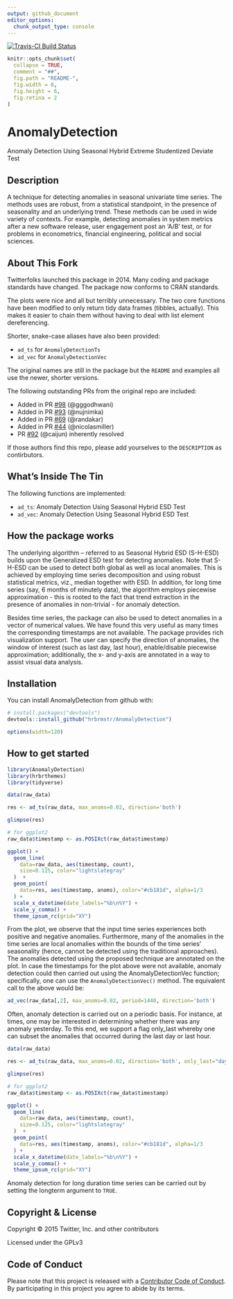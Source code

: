```yaml
---
output: github_document
editor_options: 
  chunk_output_type: console
---
```


[![Travis-CI Build Status](https://travis-ci.org/hrbrmstr/AnomalyDetection.svg?branch=master)](https://travis-ci.org/hrbrmstr/AnomalyDetection)

<!-- README.md is generated from README.Rmd. Please edit that file -->

```r
knitr::opts_chunk$set(
  collapse = TRUE,
  comment = "##",
  fig.path = "README-",
  fig.width = 8,
  fig.height = 6,
  fig.retina = 2
)
```

# AnomalyDetection

Anomaly Detection Using Seasonal Hybrid Extreme Studentized Deviate Test

## Description

A technique for detecting anomalies in seasonal univariate time series.
The methods uses are robust, from a statistical standpoint, in the presence of 
seasonality and an underlying trend. These methods can be used in 
wide variety of contexts. For example, detecting anomalies in system metrics after 
a new software release, user engagement post an 'A/B' test, or for problems in 
econometrics, financial engineering, political and social sciences.

## About This Fork

Twitterfolks launched this package in 2014. Many coding and package standards 
have changed. The package now conforms to CRAN standards.

The plots were nice and all but terribly unnecessary. The two core functions
have been modified to only return tidy data frames (tibbles, actually). This
makes it easier to chain them without having to deal with list element 
dereferencing.

Shorter, snake-case aliases have also been provided:

- `ad_ts` for `AnomalyDetectionTs`
- `ad_vec` for `AnomalyDetectionVec`

The original names are still in the package but the `README` and examples
all use the newer, shorter versions.

The following outstanding PRs from the original repo are included:

- Added in PR [#98](https://github.com/twitter/AnomalyDetection/pull/98/) (@gggodhwani)
- Added in PR [#93](https://github.com/twitter/AnomalyDetection/pull/93) (@nujnimka)
- Added in PR [#69](https://github.com/twitter/AnomalyDetection/pull/69) (@randakar)
- Added in PR [#44](https://github.com/twitter/AnomalyDetection/pull/44) (@nicolasmiller)
- PR [#92](https://github.com/twitter/AnomalyDetection/pull/92) (@caijun) inherently resolved

If those authors find this repo, please add yourselves to the `DESCRIPTION` as 
contirbutors.

## What's Inside The Tin

The following functions are implemented:

- `ad_ts`:	Anomaly Detection Using Seasonal Hybrid ESD Test
- `ad_vec`:	Anomaly Detection Using Seasonal Hybrid ESD Test

## How the package works

The underlying algorithm – referred to as Seasonal Hybrid ESD (S-H-ESD) builds
upon the Generalized ESD test for detecting anomalies. Note that S-H-ESD can
be used to detect both global as well as local anomalies. This is achieved by
employing time series decomposition and using robust statistical metrics, viz.,
median together with ESD. In addition, for long time series (say, 6 months of
minutely data), the algorithm employs piecewise approximation - this is rooted
to the fact that trend extraction in the presence of anomalies in non-trivial -
for anomaly detection.

Besides time series, the package can also be used to detect anomalies in a
vector of numerical values. We have found this very useful as many times the
corresponding timestamps are not available. The package provides rich
visualization support. The user can specify the direction of anomalies, the
window of interest (such as last day, last hour), enable/disable piecewise
approximation; additionally, the x- and y-axis are annotated in a way to assist
visual data analysis.

## Installation

You can install AnomalyDetection from github with:

```r
# install.packages("devtools")
devtools::install_github("hrbrmstr/AnomalyDetection")
```

```r
options(width=120)
```

## How to get started

```r
library(AnomalyDetection)
library(hrbrthemes)
library(tidyverse)
```

```r
data(raw_data)

res <- ad_ts(raw_data, max_anoms=0.02, direction='both')

glimpse(res)

# for ggplot2
raw_data$timestamp <- as.POSIXct(raw_data$timestamp)

ggplot() +
  geom_line(
    data=raw_data, aes(timestamp, count), 
    size=0.125, color="lightslategray"
  )  +
  geom_point(
    data=res, aes(timestamp, anoms), color="#cb181d", alpha=1/3
  ) +
  scale_x_datetime(date_labels="%b\n%Y") +
  scale_y_comma() +
  theme_ipsum_rc(grid="XY")
```

From the plot, we observe that the input time series experiences both positive 
and negative anomalies. Furthermore, many of the anomalies in the time series
are local anomalies within the bounds of the time series’ seasonality (hence,
cannot be detected using the traditional approaches). The anomalies detected
using the proposed technique are annotated on the plot. In case the timestamps 
for the plot above were not available, anomaly detection could then carried 
out using the AnomalyDetectionVec function; specifically, one can use the 
`AnomalyDetectionVec()` method. The equivalent call to the above would be:

```r
ad_vec(raw_data[,2], max_anoms=0.02, period=1440, direction='both')
```

Often, anomaly detection is carried out on a periodic basis. For instance, at
times, one may be interested in determining whether there was any anomaly
yesterday. To this end, we support a flag only_last whereby one can subset the
anomalies that occurred during the last day or last hour.

```r
data(raw_data)

res <- ad_ts(raw_data, max_anoms=0.02, direction='both', only_last="day")

glimpse(res)

# for ggplot2
raw_data$timestamp <- as.POSIXct(raw_data$timestamp)

ggplot() +
  geom_line(
    data=raw_data, aes(timestamp, count), 
    size=0.125, color="lightslategray"
  )  +
  geom_point(
    data=res, aes(timestamp, anoms), color="#cb181d", alpha=1/3
  ) +
  scale_x_datetime(date_labels="%b\n%Y") +
  scale_y_comma() +
  theme_ipsum_rc(grid="XY")
```

Anomaly detection for long duration time series can be carried out by setting
the longterm argument to `TRUE`.

## Copyright & License

Copyright &copy; 2015 Twitter, Inc. and other contributors

Licensed under the GPLv3

## Code of Conduct

Please note that this project is released with a [Contributor Code of Conduct](CONDUCT.md). By participating in this project you agree to abide by its terms.